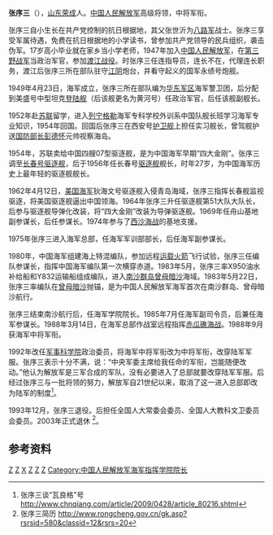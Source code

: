 {{模板:军人
| name = 张序三
| image name = 
| width = 
| job = [[中国人民解放军军事科学院|中国人民解放军军事科学院]]第六任[[中国人民解放军军事科学院|政治委员]]
| job2 = 
| period = 1992年10月 - 1993年12月
| birthname = 
| other_names = 
| foreign_names =
| english_names =
| Sex = 男
| date of birth = {{birth date and age|1929|2|17}}
| place of birth = {{ROC-1928}}[[山东|山东]][[荣成|荣成]]
| date of death = 
| place of death = 
| nationality = {{PRC}}
| residence = 
| languages = 
| force = 
*中国人民解放军
| weight = 
| party = {{CPC}}
| rank = [[中将|中将]]
| spouse = 
| relatives = 
| educate =
*苏联列宁格勒海军专科学校 
| past = 
*解放战争
*西沙海战
*赤瓜礁海战
| work =
| award = 
*中华人民共和国解放奖章
*中国人民解放军独立功勋荣誉章
| rankrecord= 
*1988年被授予[[海军中将|海军中将]]军衔
*1992年改为[[中将|中将]]军衔
}}

'''张序三'''（{{bd|1929年|2月17日||catIdx=Z张}}），[[山东|山东]][[荣成|荣成]]人。[[中国人民解放军|中国人民解放军]]高级将领，中将军衔。

张序三自小生长在共产党控制的抗日根据地，其父张世沂为[[八路军|八路军]]战士。张序三享受军属待遇，免费在抗日根据地的小学读书，曾参加共产党领导的民兵组织，袭击伪军。17岁高小毕业就在家乡当小学老师，1947年加入[[中国人民解放军|中国人民解放军]]，在[[第三野战军|第三野战军]]当政治军官，参加[[渡江战役|渡江战役]]。时张序三任连指导员，连长不在，代理连长职务，渡江后张序三所在部队驻守[[江阴|江阴]]炮台，并看守起义的国军永绩号炮舰。

1949年4月23日，海军成立，张序三所在部队编为[[华东军区|华东军区]]海军警卫团，后分配到美盛号中型坦克[[登陆舰|登陆舰]]（后该舰更名为黄河号）任政治军官，后任该舰副舰长。

1952年赴[[苏联|苏联]]留学，进入[[列宁格勒|列宁格勒]]海军专科学校外训系中国队舰长班学习海军专业知识，1954年回国。回国后张序三在西安号[[护卫舰|护卫舰]]上担任实习舰长，曾驾舰护送[[国防部长|国防部长]][[彭德怀|彭德怀]]元帅视察海岛。

1954年，苏联卖给中国四艘07型驱逐舰，是为中国海军早期“四大金刚”。张序三调至[[长春号驱逐舰|长春号驱逐舰]]，后于1956年任长春号[[驱逐舰|驱逐舰]]舰长，时年27岁，为中国海军历史上最年轻的驱逐舰舰长。

1962年4月12日，[[美国海军|美国海军]]狄海文号驱逐舰入侵青岛海域，张序三指挥长春舰监视驱逐，将美国驱逐舰逼出中国领海。1964年张序三升任驱逐舰第51大队大队长，后参与驱逐舰导弹化改装，将“四大金刚”改装为导弹驱逐舰。1969年任舟山基地副参谋长，后任参谋长。1974年参与了[[西沙海战|西沙海战]]的基地支援。

1975年张序三进入海军总部，任海军军训部部长，后任海军副参谋长。

1980年，中国海军组建海上特混编队，参加远程[[运载火箭|运载火箭]]飞行试验，张序三任编队参谋长，指挥中国海军编队第一次横穿赤道。1983年5月，张序三率X950油水补给船和Y832运输船组成编队，进入[[南沙群岛|南沙群岛]][[曾母暗沙|曾母暗沙]]海域。1983年5月22日，张序三率编队在[[曾母暗沙|曾母暗沙]]抛锚，是为中国人民解放军海军首次在南沙群岛、曾母暗沙航行。

张序三结束南沙航行后，任海军学院院长。1985年7月任海军副司令员，后兼任海军参谋长。1988年3月14日，在海军总部作战室远程指挥[[赤瓜礁海战|赤瓜礁海战]]。1988年9月获海军中将军衔。

1992年改任[[军事科学院|军事科学院]]政治委员，将海军中将军衔改为中将军衔，改穿陆军军服。张序三表示十分不满，说：“中央军委主席给我任命的军衔，岂能随便改动。”他认为解放军是三军合成的军队，没有必要进入了总部就要改穿陆军军服。后经过张序三与一批将领的努力，解放军自21世纪以来，取消了这一进入总部即改为陆军的制度<ref>张序三谈“瓦良格”号 http://www.chnqiang.com/article/2009/0428/article_80216.shtml{{dead link|date=2018年2月 |bot=InternetArchiveBot |fix-attempted=yes }}</ref>。

1993年12月，张序三退役。后担任全国人大常委会委员、全国人大教科文卫委员会委员。2003年正式退休
<ref>张序三简历 http://www.rongcheng.gov.cn/gk.asp?rsrsid=580&classid=12&rsrs=20{{dead link|date=2018年2月 |bot=InternetArchiveBot |fix-attempted=yes }}</ref>。

==参考资料==
{{reflist}}


{{start box}}
{{s-mil}}
{{s-before|[[杨永斌_(中将)|杨永斌]]}}
{{s-title|[[中国人民解放军军事科学院|中国人民解放军军事科学院]][[中国人民解放军军事科学院|政治委员]]|1992年10月 - 1993年12月}}  
{{s-after|[[张工|张工]]}}
{{end box}}


{{中国人民解放军军事科学院政治委员}}
[[Category:中国人民解放军人物|Z]]
[[Category:中国人民解放军中将|Z]]
[[Category:张姓|X]]
[[Category:第七届全国人大代表|Z]]
[[Category:第八届全国人大常委会委员|Z]]
[[Category:第九届全国人大代表|Z]]
[[Category:中国人民解放军海军指挥学院院长|Category:中国人民解放军海军指挥学院院长]]